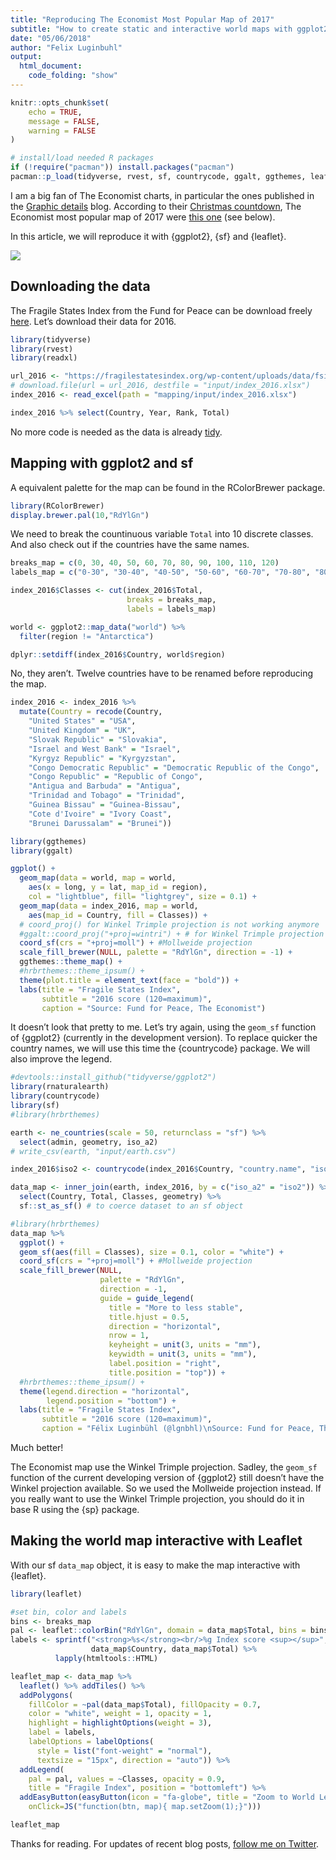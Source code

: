 ```yaml
---
title: "Reproducing The Economist Most Popular Map of 2017"
subtitle: "How to create static and interactive world maps with ggplot2, sf and leaflet."
date: "05/06/2018"
author: "Felix Luginbuhl"
output: 
  html_document:
    code_folding: "show"
---
```


```r
knitr::opts_chunk$set(
	echo = TRUE,
	message = FALSE,
	warning = FALSE
)

# install/load needed R packages
if (!require("pacman")) install.packages("pacman")
pacman::p_load(tidyverse, rvest, sf, countrycode, ggalt, ggthemes, leaflet, RColorBrewer, readxl, rnaturalearth, rnaturalearthdata, rgeos) # hrbrthemes
```

I am a big fan of The Economist charts, in particular the ones published
in the [Graphic details](https://www.economist.com/blogs/graphicdetail)
blog. According to their [Christmas
countdown](https://www.economist.com/blogs/graphicdetail/2017/12/christmas-countdown),
The Economist most popular map of 2017 were [this
one](https://www.economist.com/sites/default/files/imagecache/640-width/20170520_WOM991_1.png)
(see below).

In this article, we will reproduce it with {ggplot2}, {sf} and {leaflet}.

![](input/image_economist.png)

## Downloading the data

The Fragile States Index from the Fund for Peace can be download freely
[here](http://fundforpeace.org/fsi/excel/). Let’s download their data
for 2016.

```r
library(tidyverse)
library(rvest)
library(readxl)

url_2016 <- "https://fragilestatesindex.org/wp-content/uploads/data/fsi-2016.xlsx"
# download.file(url = url_2016, destfile = "input/index_2016.xlsx")
index_2016 <- read_excel(path = "mapping/input/index_2016.xlsx")

index_2016 %>% select(Country, Year, Rank, Total)
```

No more code is needed as the data is already [tidy](http://vita.had.co.nz/papers/tidy-data.html).

## Mapping with ggplot2 and sf

A equivalent palette for the map can be found in the RColorBrewer
package.

```r
library(RColorBrewer)
display.brewer.pal(10,"RdYlGn")
```

We need to break the countinuous variable `Total` into 10 discrete classes. And also check out if the countries have the same names.

```r
breaks_map = c(0, 30, 40, 50, 60, 70, 80, 90, 100, 110, 120)
labels_map = c("0-30", "30-40", "40-50", "50-60", "60-70", "70-80", "80-90", "90-100", "100-110", "110-120")

index_2016$Classes <- cut(index_2016$Total, 
                          breaks = breaks_map,
                          labels = labels_map)

world <- ggplot2::map_data("world") %>%
  filter(region != "Antarctica")

dplyr::setdiff(index_2016$Country, world$region)
```

No, they aren’t. Twelve countries have to be renamed before reproducing the map.

```r
index_2016 <- index_2016 %>%
  mutate(Country = recode(Country,
    "United States" = "USA",
    "United Kingdom" = "UK",
    "Slovak Republic" = "Slovakia",
    "Israel and West Bank" = "Israel",
    "Kyrgyz Republic" = "Kyrgyzstan",
    "Congo Democratic Republic" = "Democratic Republic of the Congo",
    "Congo Republic" = "Republic of Congo",
    "Antigua and Barbuda" = "Antigua",
    "Trinidad and Tobago" = "Trinidad",
    "Guinea Bissau" = "Guinea-Bissau",
    "Cote d'Ivoire" = "Ivory Coast",
    "Brunei Darussalam" = "Brunei"))

library(ggthemes)
library(ggalt)

ggplot() +
  geom_map(data = world, map = world,
    aes(x = long, y = lat, map_id = region),
    col = "lightblue", fill= "lightgrey", size = 0.1) +
  geom_map(data = index_2016, map = world,
    aes(map_id = Country, fill = Classes)) +
  # coord_proj() for Winkel Trimple projection is not working anymore
  #ggalt::coord_proj("+proj=wintri") + # for Winkel Trimple projection
  coord_sf(crs = "+proj=moll") + #Mollweide projection
  scale_fill_brewer(NULL, palette = "RdYlGn", direction = -1) +
  ggthemes::theme_map() +
  #hrbrthemes::theme_ipsum() +
  theme(plot.title = element_text(face = "bold")) +
  labs(title = "Fragile States Index",
       subtitle = "2016 score (120=maximum)",
       caption = "Source: Fund for Peace, The Economist")
```

It doesn't look that pretty to me. Let’s try again, using the `geom_sf` function of {ggplot2} (currently in the development version). To replace quicker the country names, we will use this time the {countrycode} package. We will also improve the legend. 

```r
#devtools::install_github("tidyverse/ggplot2")
library(rnaturalearth)
library(countrycode)
library(sf)
#library(hrbrthemes)

earth <- ne_countries(scale = 50, returnclass = "sf") %>%
  select(admin, geometry, iso_a2)
# write_csv(earth, "input/earth.csv")

index_2016$iso2 <- countrycode(index_2016$Country, "country.name", "iso2c")

data_map <- inner_join(earth, index_2016, by = c("iso_a2" = "iso2")) %>%
  select(Country, Total, Classes, geometry) %>%
  sf::st_as_sf() # to coerce dataset to an sf object

#library(hrbrthemes)
data_map %>%
  ggplot() +
  geom_sf(aes(fill = Classes), size = 0.1, color = "white") +
  coord_sf(crs = "+proj=moll") + #Mollweide projection
  scale_fill_brewer(NULL, 
                    palette = "RdYlGn", 
                    direction = -1,
                    guide = guide_legend(
                      title = "More to less stable",
                      title.hjust = 0.5,
                      direction = "horizontal",
                      nrow = 1,
                      keyheight = unit(3, units = "mm"),
                      keywidth = unit(3, units = "mm"),
                      label.position = "right",
                      title.position = "top")) +
  #hrbrthemes::theme_ipsum() +
  theme(legend.direction = "horizontal",
        legend.position = "bottom") +
  labs(title = "Fragile States Index",
       subtitle = "2016 score (120=maximum)",
       caption = "Félix Luginbühl (@lgnbhl)\nSource: Fund for Peace, The Economist")
```

Much better! 

The Economist map use the Winkel Trimple projection. Sadley, the `geom_sf` function of the current developing version of {ggplot2} still doesn’t have the Winkel projection available. So we used the Mollweide projection instead. If you really want to use the Winkel Trimple projection, you should do it in base R using the {sp} package.

## Making the world map interactive with Leaflet

With our sf `data_map` object, it is easy to make the map interactive
with {leaflet}.

```r
library(leaflet)

#set bin, color and labels
bins <- breaks_map
pal <- leaflet::colorBin("RdYlGn", domain = data_map$Total, bins = bins, reverse = TRUE)
labels <- sprintf("<strong>%s</strong><br/>%g Index score <sup></sup>", 
                  data_map$Country, data_map$Total) %>% 
          lapply(htmltools::HTML)

leaflet_map <- data_map %>% 
  leaflet() %>% addTiles() %>%
  addPolygons(
    fillColor = ~pal(data_map$Total), fillOpacity = 0.7,
    color = "white", weight = 1, opacity = 1, 
    highlight = highlightOptions(weight = 3),
    label = labels,
    labelOptions = labelOptions(
      style = list("font-weight" = "normal"),
      textsize = "15px", direction = "auto")) %>%
  addLegend(
    pal = pal, values = ~Classes, opacity = 0.9, 
    title = "Fragile Index", position = "bottomleft") %>% 
  addEasyButton(easyButton(icon = "fa-globe", title = "Zoom to World Level",
    onClick=JS("function(btn, map){ map.setZoom(1);}")))

leaflet_map
```

Thanks for reading. For updates of recent blog posts, [follow me on Twitter](https://twitter.com/lgnbhl).
